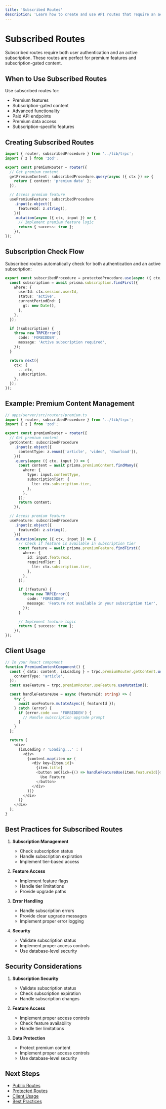 ```yaml
---
title: 'Subscribed Routes'
description: 'Learn how to create and use API routes that require an active subscription'
---
```


# Subscribed Routes

Subscribed routes require both user authentication and an active subscription. These routes are perfect for premium features and subscription-gated content.

## When to Use Subscribed Routes

Use subscribed routes for:
- Premium features
- Subscription-gated content
- Advanced functionality
- Paid API endpoints
- Premium data access
- Subscription-specific features

## Creating Subscribed Routes

```typescript
import { router, subscribedProcedure } from '../lib/trpc';
import { z } from 'zod';

export const premiumRouter = router({
  // Get premium content
  getPremiumContent: subscribedProcedure.query(async ({ ctx }) => {
    return { content: 'premium data' };
  }),

  // Access premium feature
  usePremiumFeature: subscribedProcedure
    .input(z.object({
      featureId: z.string(),
    }))
    .mutation(async ({ ctx, input }) => {
      // Implement premium feature logic
      return { success: true };
    }),
});
```

## Subscription Check Flow

Subscribed routes automatically check for both authentication and an active subscription:

```typescript
export const subscribedProcedure = protectedProcedure.use(async ({ ctx, next }) => {
  const subscription = await prisma.subscription.findFirst({
    where: {
      userId: ctx.session.userId,
      status: 'active',
      currentPeriodEnd: {
        gt: new Date(),
      },
    },
  });

  if (!subscription) {
    throw new TRPCError({
      code: 'FORBIDDEN',
      message: 'Active subscription required',
    });
  }

  return next({
    ctx: {
      ...ctx,
      subscription,
    },
  });
});
```

## Example: Premium Content Management

```typescript
// apps/server/src/routers/premium.ts
import { router, subscribedProcedure } from '../lib/trpc';
import { z } from 'zod';

export const premiumRouter = router({
  // Get premium content
  getContent: subscribedProcedure
    .input(z.object({
      contentType: z.enum(['article', 'video', 'download']),
    }))
    .query(async ({ ctx, input }) => {
      const content = await prisma.premiumContent.findMany({
        where: {
          type: input.contentType,
          subscriptionTier: {
            lte: ctx.subscription.tier,
          },
        },
      });
      return content;
    }),

  // Access premium feature
  useFeature: subscribedProcedure
    .input(z.object({
      featureId: z.string(),
    }))
    .mutation(async ({ ctx, input }) => {
      // Check if feature is available in subscription tier
      const feature = await prisma.premiumFeature.findFirst({
        where: {
          id: input.featureId,
          requiredTier: {
            lte: ctx.subscription.tier,
          },
        },
      });

      if (!feature) {
        throw new TRPCError({
          code: 'FORBIDDEN',
          message: 'Feature not available in your subscription tier',
        });
      }

      // Implement feature logic
      return { success: true };
    }),
});
```

## Client Usage

```typescript
// In your React component
function PremiumContentComponent() {
  const { data: content, isLoading } = trpc.premiumRouter.getContent.useQuery({
    contentType: 'article',
  });
  const useFeature = trpc.premiumRouter.useFeature.useMutation();

  const handleFeatureUse = async (featureId: string) => {
    try {
      await useFeature.mutateAsync({ featureId });
    } catch (error) {
      if (error.code === 'FORBIDDEN') {
        // Handle subscription upgrade prompt
      }
    }
  };

  return (
    <div>
      {isLoading ? 'Loading...' : (
        <div>
          {content.map(item => (
            <div key={item.id}>
              {item.title}
              <button onClick={() => handleFeatureUse(item.featureId)}>
                Use Feature
              </button>
            </div>
          ))}
        </div>
      )}
    </div>
  );
}
```

## Best Practices for Subscribed Routes

1. **Subscription Management**
   - Check subscription status
   - Handle subscription expiration
   - Implement tier-based access

2. **Feature Access**
   - Implement feature flags
   - Handle tier limitations
   - Provide upgrade paths

3. **Error Handling**
   - Handle subscription errors
   - Provide clear upgrade messages
   - Implement proper error logging

4. **Security**
   - Validate subscription status
   - Implement proper access controls
   - Use database-level security

## Security Considerations

1. **Subscription Security**
   - Validate subscription status
   - Check subscription expiration
   - Handle subscription changes

2. **Feature Access**
   - Implement proper access controls
   - Check feature availability
   - Handle tier limitations

3. **Data Protection**
   - Protect premium content
   - Implement proper access controls
   - Use database-level security

## Next Steps

- [Public Routes](/docs/api/public)
- [Protected Routes](/docs/api/protected)
- [Client Usage](/docs/api/client)
- [Best Practices](/docs/api/best-practices) 